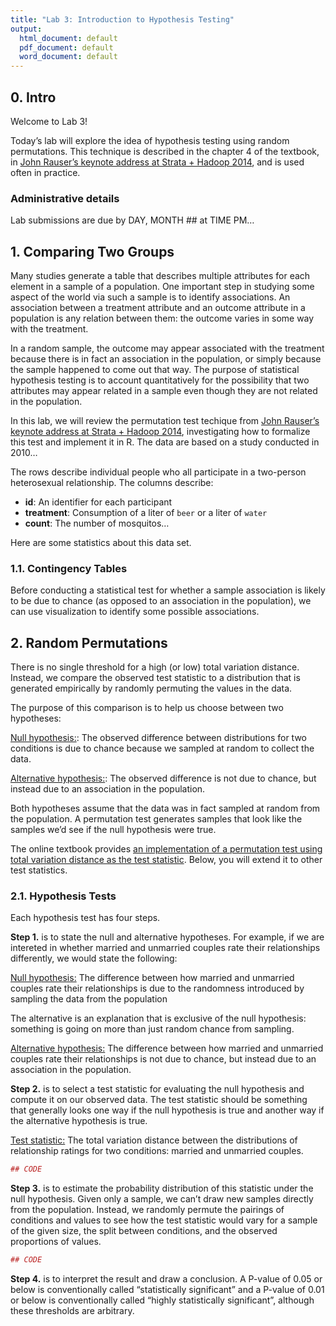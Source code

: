 ```yaml
---
title: "Lab 3: Introduction to Hypothesis Testing"
output:
  html_document: default
  pdf_document: default
  word_document: default
---
```


## 0. Intro

Welcome to Lab 3!

Today's lab will explore the idea of hypothesis testing using random permutations. This technique is described in the chapter 4 of the textbook, in [John Rauser's keynote address at Strata + Hadoop 2014](https://youtu.be/5Dnw46eC-0o), and is used often in practice.

### Administrative details
Lab submissions are due by DAY, MONTH ## at TIME PM...

## 1. Comparing Two Groups

Many studies generate a table that describes multiple attributes for each element in a sample of a population. One important step in studying some aspect of the world via such a sample is to identify associations. An association between a treatment attribute and an outcome attribute in a population is any relation between them: the outcome varies in some way with the treatment.

In a random sample, the outcome may appear associated with the treatment because there is in fact an association in the population, or simply because the sample happened to come out that way. The purpose of statistical hypothesis testing is to account quantitatively for the possibility that two attributes may appear related in a sample even though they are not related in the population.

In this lab, we will review the permutation test techique from [John Rauser's keynote address at Strata + Hadoop 2014](https://youtu.be/5Dnw46eC-0o), investigating how to formalize this test and implement it in R. The data are based on a study conducted in 2010...

The rows describe individual people who all participate in a two-person heterosexual relationship. The columns describe:

- **id**: An identifier for each participant
- **treatment**: Consumption of a liter of `beer` or a liter of `water`
- **count**: The number of mosquitos...

Here are some statistics about this data set.



### 1.1. Contingency Tables

Before conducting a statistical test for whether a sample association is likely to be due to chance (as opposed to an association in the population), we can use visualization to identify some possible associations.


## 2. Random Permutations

There is no single threshold for a high (or low) total variation distance. Instead, we compare the observed test statistic to a distribution that is generated empirically by randomly permuting the values in the data. 

The purpose of this comparison is to help us choose between two hypotheses:

<u>Null hypothesis:</u>: The observed difference between distributions for two conditions is due to chance because we sampled at random to collect the data.

<u>Alternative hypothesis:</u>: The observed difference is not due to chance, but instead due to an association in the population.

Both hypotheses assume that the data was in fact sampled at random from the population.  A permutation test generates samples that look like the samples we'd see if the null hypothesis were true.

The online textbook provides [an implementation of a permutation test using total variation distance as the test statistic](http://www.inferentialthinking.com/chapter5/permutation.html#Generalizing-Our-Hypothesis-Test). Below, you will extend it to other test statistics.


### 2.1. Hypothesis Tests

Each hypothesis test has four steps. 

**Step 1.** is to state the null and alternative hypotheses. For example, if we are intereted in whether married and unmarried couples rate their relationships differently, we would state the following:

<u>Null hypothesis:</u> The difference between how married and unmarried couples rate their relationships is due to the randomness introduced by sampling the data from the population

The alternative is an explanation that is exclusive of the null hypothesis: something is going on more than just random chance from sampling.

<u>Alternative hypothesis:</u> The difference between how married and unmarried couples rate their relationships is not due to chance, but instead due to an association in the population.

**Step 2.** is to select a test statistic for evaluating the null hypothesis and compute it on our observed data.  The test statistic should be something that generally looks one way if the null hypothesis is true and another way if the alternative hypothesis is true. 

<u>Test statistic:</u> The total variation distance between the distributions of relationship ratings for two conditions: married and unmarried couples.

```r
## CODE
```

**Step 3.** is to estimate the probability distribution of this statistic under the null hypothesis. Given only a sample, we can't draw new samples directly from the population. Instead, we randomly permute the pairings of conditions and values to see how the test statistic would vary for a sample of the given size, the split between conditions, and the observed proportions of values.

```r
## CODE
```

**Step 4.** is to interpret the result and draw a conclusion. A P-value of 0.05 or below is conventionally called "statistically significant" and a P-value of 0.01 or below is conventionally called "highly statistically significant", although these thresholds are arbitrary.




